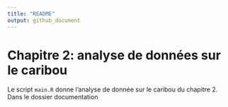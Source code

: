 ```yaml
---
title: "README"
output: github_document
---
```


# Chapitre 2: analyse de données sur le caribou

Le script `main.R` donne l'analyse de donnée sur le caribou du chapitre 2. Dans le dossier documentation